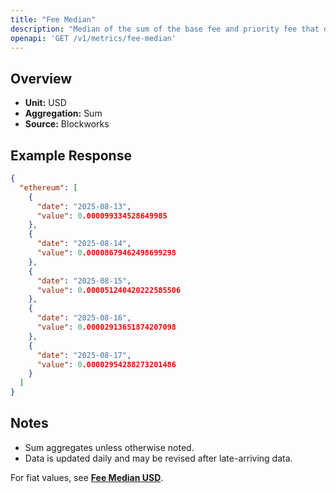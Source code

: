 ```yaml
---
title: "Fee Median"
description: "Median of the sum of the base fee and priority fee that day in native chain token"
openapi: 'GET /v1/metrics/fee-median'
---
```


## Overview

- **Unit:** USD
- **Aggregation:** Sum
- **Source:** Blockworks

## Example Response

```json
{
  "ethereum": [
    {
      "date": "2025-08-13",
      "value": 0.000099334528649985
    },
    {
      "date": "2025-08-14",
      "value": 0.00008679462498699298
    },
    {
      "date": "2025-08-15",
      "value": 0.000051240420222585506
    },
    {
      "date": "2025-08-16",
      "value": 0.00002913651874207098
    },
    {
      "date": "2025-08-17",
      "value": 0.00002954288273201486
    }
  ]
}
```

## Notes
- Sum aggregates unless otherwise noted.
- Data is updated daily and may be revised after late-arriving data.


<Note>For fiat values, see **[Fee Median USD](./fee-median-usd)**.</Note>